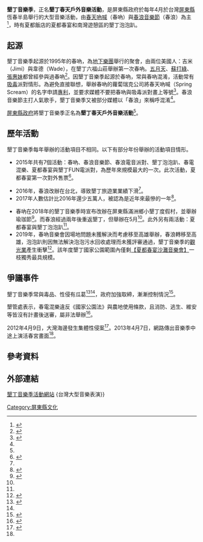 '''墾丁音樂季'''，正名'''墾丁春天戶外音樂活動'''，是屏東縣政府於每年4月於台灣[[屏東縣|屏東縣]]恆春半島舉行的大型音樂活動，由[[春天吶喊|春天吶喊]]（春吶）與[[春浪音樂節|春浪音樂節]]（春浪）為主<ref name=":0">{{Cite news|url=https://udn.com/news/story/7266/2975085|title=春吶走了、春浪改期 4月墾丁春天音樂季縮水|author=潘欣中|date=2018-02-08|work=|newspaper=聯合新聞網|accessdate=2018-07-25|archiveurl=https://web.archive.org/web/20180208030935/https://udn.com/news/story/7266/2975085|archivedate=2018-02-08}}</ref>，時有夏都飯店的夏都春宴和南灣遊憩區的墾丁泡泡趴。

== 起源 ==
墾丁音樂季起源於1995年的春吶，為[[地下樂團|地下樂團]]舉行的聚會，由兩位美國人：吉米（Jimi）與韋德（Wade），在墾丁六福山莊舉辦第一次春吶。[[五月天|五月天]]、[[蘇打綠|蘇打綠]]、[[張惠妹|張惠妹]]都曾經參與過春吶<ref name=":2">{{Cite news|url=http://news.ltn.com.tw/news/local/paper/869621|title=〈南部〉從20年前的春天吶喊說起… - 地方 - 自由時報電子報|author=蔡宗憲|date=2015-04-07|work=自由時報|accessdate=2018-07-30|archive-date=2018-08-06|archive-url=https://web.archive.org/web/20180806084937/http://news.ltn.com.tw/news/local/paper/869621|dead-url=no}}</ref>。因墾丁音樂季起源於春吶，常與春吶混淆，活動常有[[吸毒|吸毒]]派對情形。為避免直接聯想，舉辦春吶的蘿蔔瑞克公司將春天吶喊（Spring Scream）的名字申請[[專利|專利]]，並要求媒體不要把春吶與吸毒派對畫上等號<ref name=":1">{{Cite news|url=http://www.chinatimes.com/realtimenews/20160317005427-260402|title=業者：墾丁音樂季沒有春浪有春吶|author=郭芷瑄|last=|date=2016-03-17|work=|publisher=|newspaper=中時電子報|accessdate=2018-07-27|agency=中央社|language=zh-TW|archive-date=2019-11-01|archive-url=https://web.archive.org/web/20191101011510/https://www.chinatimes.com/realtimenews/20160317005427-260402|dead-url=no}}</ref>。春浪音樂節主打人氣歌手，墾丁音樂季又被部分媒體以「春浪」來稱呼混淆<ref name=":1" />。

[[屏東縣政府|屏東縣政府]]將墾丁音樂季正名為'''墾丁春天戶外音樂活動'''<ref name=":1" />。

== 歷年活動 ==
墾丁音樂季每年舉辦的活動項目不相同。以下有部分年份舉辦的活動項目情形。

* 2015年共有7個活動：春吶、春浪音樂節、春浪電音派對、墾丁泡泡趴、春電混樂、夏都春宴與墾丁FUN電派對，為歷年來規模最大的一次。此次活動，夏都春宴第一次對外售票<ref>{{Cite news|url=https://tw.appledaily.com/lifestyle/daily/20150324/36452744|title=史上最大 墾丁音樂季 5+2場盛會 High翻天|author=|date=2015-03-24|work=|newspaper=蘋果日報|accessdate=2018-07-30|language=zh-TW|archive-date=2018-09-28|archive-url=https://web.archive.org/web/20180928165321/https://tw.appledaily.com/lifestyle/daily/20150324/36452744|dead-url=no}}</ref>。

* 2016年，春浪改辦在台北，導致墾丁旅遊業業績下滑<ref name=":1" />。
* 2017年人數估計比2016年還少五萬人，被認為是近年來最慘的一年<ref>{{Cite news|url=http://news.ltn.com.tw/news/life/breakingnews/2026371|title=墾丁音樂季人少到快消滅？春吶、春宴要續辦|author=|date=|work=自由時報|accessdate=2018-08-13|archiveurl=https://web.archive.org/web/20180813135846/http://news.ltn.com.tw/news/life/breakingnews/2026371|archivedate=2018-08-13}}</ref>。

* 春吶在2018年的墾丁音樂季時宣布改辦在屏東縣滿洲鄉小墾丁度假村，並舉辦瑜珈節<ref>{{Cite news|url=http://www.cna.com.tw/news/aloc/201804060202-1.aspx|title=春吶創造墾丁音樂季  再創瑜珈節|author=|date=2018-04-06|work=|publisher=中央通訊社|accessdate=2018-07-30|archive-date=2018-08-06|archive-url=https://web.archive.org/web/20180806085144/http://www.cna.com.tw/news/aloc/201804060202-1.aspx|dead-url=no}}</ref>。而春浪經過兩年後重返墾丁，但舉辦在5月<ref name=":0" />。此外另有兩活動：夏都春宴與墾丁泡泡趴<ref name=":0" />。
* 2019年，春吶音樂會因場地問題未獲解決而考慮移至高雄舉辦，春浪轉移至高雄，泡泡趴則因無法解決泡泡污水回收處理而未獲評審通過，墾丁音樂季的[[觀光業|觀光業]]產生衝擊<ref>{{cite news |title=墾丁春吶、春浪投奔高雄 墾丁音樂季搖搖欲墜 |url=https://udn.com/news/story/7327/3630503 |accessdate=2019-02-12 |work=聯合新聞網 |date=2019-02-03 |language=zh-TW |archive-date=2019-04-28 |archive-url=https://web.archive.org/web/20190428115856/https://udn.com/news/story/7327/3630503 |dead-url=no }}</ref>。該年度墾丁國家公園範圍內僅剩[[【夏都春宴沙灘音樂會】|【夏都春宴沙灘音樂會】]]一枝獨秀最具規模。

== 爭議事件 ==
墾丁音樂季常與毒品、性侵有瓜葛<ref>{{Cite news|url=https://tw.appledaily.com/new/realtime/20180314/1314463/|title=墾丁音樂季將至　10男女包遊艇海上毒趴|author=|date=2018-03-14|work=|newspaper=蘋果日報|accessdate=2018-07-30|language=zh-TW}}</ref><ref name=":2" />，政府加強取締，漸漸控制情況<ref>{{Cite news|url=http://www.sinatimes.tw/?p=325553|title=恆春墾丁音樂季不再與毒品畫上等號 反毒團體：政府掃毒民眾有感|date=2017-04-02|newspaper=兩岸時報總社|accessdate=2018-07-30|language=zh-TW|archive-date=2019-07-27|archive-url=https://web.archive.org/web/20190727204412/http://www.sinatimes.tw/?p=325553|dead-url=no}}</ref>。

墾管處表示，春電混樂違反《國家公園法》與農地使用條款，且消防、逃生、維安等皆沒有計畫後送審，屬非法舉辦<ref>{{Cite news|url=http://news.ltn.com.tw/news/local/paper/974751|title=〈南部〉墾丁音樂季明登場 「爭議場」將開罰|author=|date=|work=自由時報|accessdate=2018-08-13|archiveurl=https://web.archive.org/web/20180813142324/http://news.ltn.com.tw/news/local/paper/974751|archivedate=2018-08-13}}</ref>。

2012年4月9日，大灣海邊發生集體性侵案<ref name=":3">{{Cite news|url=https://www.ettoday.net/news/20130408/189117.htm|title=墾丁音樂季疑上演活春宮　網友：不要把春吶汙名化！|author=|last=|date=2013-04-08|work=|newspaper=ETtoday新聞雲|accessdate=2018-07-30|language=zh-TW|archive-date=2019-07-26|archive-url=https://web.archive.org/web/20190726174204/https://www.ettoday.net/news/20130408/189117.htm|dead-url=no}}</ref>。2013年4月7日，網路傳出音樂季中途上演活春宮畫面<ref name=":3" />。

== 參考資料 ==
<references />

== 外部連結 ==
[http://www.ouokt.com.tw/product.php?PCode=10194 墾丁音樂季活動網站] {{Wayback|url=http://www.ouokt.com.tw/product.php?PCode=10194 |date=20190524133014 }}
{台灣大型音樂表演}}
[[Category:屏東縣文化|Category:屏東縣文化]]